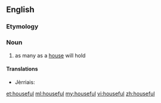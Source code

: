 ==English==

===Etymology===
{{suffix|house|ful}}

===Noun===
{{en-noun|s|housesful}}

# as many as a [[house]] will hold

====Translations====
{{trans-top|as many as a house will hold}}
* Jèrriais: {{tø|roa-jer|maîsonnée|f}}
{{trans-mid}}
{{trans-bottom}}

[[et:houseful]]
[[ml:houseful]]
[[my:houseful]]
[[vi:houseful]]
[[zh:houseful]]